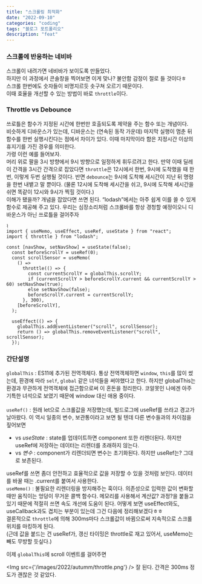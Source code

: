 ```yaml
---
title: "스크롤링 최적화"
date: "2022-09-10"
categories: "coding"
tags: "블로그 포트폴리오"
description: "feat"
---
```

<HeadingNavigator />

### 스크롤에 반응하는 네비바

스크롤이 내려가면 네비바가 보이도록 만들었다.  
하지만 이 과정에서 콘솔창을 찍어보면 이게 맞나? 불안함 감정이 절로 들 것이다ㅎ  
스크롤 한번에도 숫자들이 비명지르듯 솟구쳐 오르기 때문이다.  
이때 효율을 개선할 수 있는 방법이 바로 `throttle`이다.

### Throttle vs Debounce

쓰로틀은 함수가 지정된 시간에 한번만 호출되도록 제약을 주는 함수 또는 개념이다.  
비슷하게 디바운스가 있는데, 디바운스는 (연속된 동작 가운데) 마지막 실행이 멈춘 뒤 함수를 한번 실행시킨다는 점에서 차이가 있다. 이때 마지막이라 함은 지정시간 이상의 휴지기를 가진 경우를 의미한다. 
<br/>
가령 이런 예를 들어보자.  
머리 위로 팔을 3시 방향에서 9시 방향으로 일정하게 휘두르려고 한다. 만약 이때 딜레이 간격을 3시간 간격으로 잡았다면 `throttle`은 12시에서 한번, 9시에 도착했을 때 한번, 이렇게 두번 실행될 것이다. 반면 `debounce`는 9시에 도착해 세시간이 지난 뒤 명령을 한번 내뱉고 말 뿐이다. (물론 12시에 도착해 세시간을 쉬고, 9시에 도착해 세시간을 쉬면 똑같이 12시와 9시가 찍힐 것이다.) 
<br/>
이해가 됐을까? 개념을 잡았다면 쓰면 된다. <q>lodash</q>에서는 아주 쉽게 이를 쓸 수 있게 함수로 제공해 주고 있다. 우리는 심장소리처럼 스크롤바를 항상 경청할 예정이오니 디바운스가 아닌 쓰로틀을 걸어주자

```tsx Layout.tsx
⌇
import { useMemo, useEffect, useRef, useState } from "react";
import { throttle } from "lodash";

const [navShow, setNavShow] = useState(false);
  const beforeScrollY = useRef(0);
  const scrollSensor = useMemo(
    () =>
      throttle(() => {
        const currentScrollY = globalThis.scrollY;
        if (currentScrollY > beforeScrollY.current && currentScrollY > 60) setNavShow(true);
        else setNavShow(false);
        beforeScrollY.current = currentScrollY;
      }, 300),
    [beforeScrollY],
  );

  useEffect(() => {
    globalThis.addEventListener("scroll", scrollSensor);
    return () => globalThis.removeEventListener("scroll", scrollSensor);
  });
```


### 간단설명
`globalThis` : ES11에 추가된 전역객체다. 통상 전역객체하면 `window`, `this`를 많이 썼는데, 환경에 따라 `self`, `global` 같은 녀석들을 써야했다고 한다. 하지만 globalThis는 환경과 무관하게 전역객체에 접근함으로써 이 혼돈을 정리한다. 코알못인 나에겐 아주 기특한 녀석으로 보였기 때문에 window 대신 애용 중이다.  
<br/>
`useRef()` : 원래 let으로 스크롤값을 저장했는데, 빌드로그에 useRef를 쓰라고 경고가 날아왔다. 이 역시 일종의 변수, 보관통이라고 보면 될 텐데 다른 변수들과의 차이점을 짚어보면
   - vs *useState* : state를 업데이트하면 component 또한 리렌더된다. 하지만 useRef에 저장하는 데이터는 리렌더를 초래하지 않는다.
   - vs *변수* : component가 리렌더되면 변수는 초기화된다. 하지만 useRef는? 그대로 보존된다.  

useRef를 쓰면 좀더 안전하고 효율적으로 값을 저장할 수 있을 것처럼 보인다. 데이터를 바꿀 때는 .current를 붙여서 사용한다.
<br/>
`useMemo()` : 불필요한 리렌더링을 방지해주는 훅이다. 의존성으로 입력한 값이 변화할 때만 움직이는 엉덩이 무거운 콜백 함수다. 메모리를 사용해서 계산값? 과정?을 붙들고 있기 때문에 적절히 쓰면 속도 개선에 도움이 된다. 어떻게 보면 useEffect와도, useCallback과도 겹치는 부분이 있는데 그건 다음에 정리해보겠다ㅎㅎ  
결론적으로 `throttle`에 의해 300ms마다 스크롤값이 바뀜으로써 지속적으로 스크롤 위치를 마킹하게 된다.  
(근데 값을 붙드는 건 useRef가, 갱신 타이밍은 throttle로 재고 있어서, useMemo는 빼도 무방할 듯싶다.)
<br/>

이제 `globalThis`에 scroll 이벤트를 걸어주면 

<Img src={'/images/2022/autumm/throttle.png'} />
잘 된다. 간격은 300ms 정도가 괜찮은 것 같았다.
